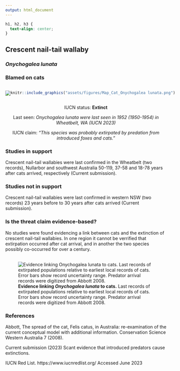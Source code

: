 ```yaml
---
output: html_document
---
```

```css
h1, h2, h3 {
  text-align: center;
}
```

## **Crescent nail-tail wallaby**
### *Onychogalea lunata*
### Blamed on cats

:::: {style="display: flex;"}

::: {}

[![](assets/photos/Onychogalea lunata.png)](https://www.inaturalist.org/photos/136739?size=original)

:::

::: {}

:::

::: {}
  ```r
  knitr::include_graphics("assets/figures/Map_Cat_Onychogalea lunata.png")
  ```
:::

::::

<center>
IUCN status: **Extinct**

Last seen: *Onychogalea lunata were last seen in 1952 (1950-1954) in Wheatbelt, WA (IUCN 2023)*

IUCN claim: *"This species was probably extirpated by predation from introduced foxes and cats."*

</center>


### Studies in support

Crescent nail-tail wallabies were last confirmed in the Wheatbelt (two records), Nullarbor and southwest Australia 50-119, 37-58 and 18-78 years after cats arrived, respectively (Current submission).

### Studies not in support

Crescent nail-tail wallabies were last confirmed in western NSW (two records) 23 years before to 30 years after cats arrived (Current submission).

### Is the threat claim evidence-based?

No studies were found evidencing a link between cats and the extinction of crescent nail-tail wallabies. In one region it cannot be verrified that extirpation occurred after cat arrival, and in another the two species possibly co-occurred for over a century.
<br>
<br>

![**Evidence linking *Onychogalea lunata* to cats.** Last records of extirpated populations relative to earliest local records of cats. Error bars show record uncertainty range. Predator arrival records were digitized from Abbott 2008.](assets/figures/Main_Evidence_Cat_Onychogalea lunata.png)

### References



Abbott, The spread of the cat, Felis catus, in Australia: re-examination of the current conceptual model with additional information. Conservation Science Western Australia 7 (2008).

Current submission (2023) Scant evidence that introduced predators cause extinctions.

IUCN Red List. https://www.iucnredlist.org/ Accessed June 2023

